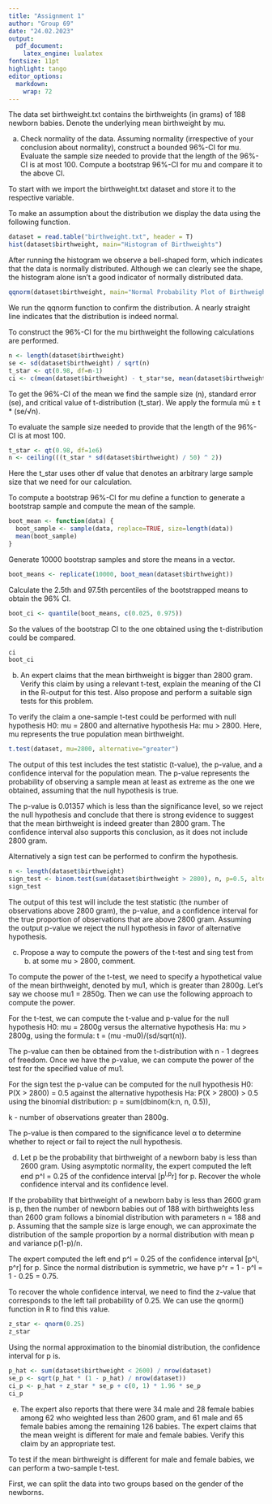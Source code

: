```yaml
---
title: "Assignment 1"
author: "Group 69"
date: "24.02.2023"
output: 
  pdf_document: 
    latex_engine: lualatex
fontsize: 11pt
highlight: tango
editor_options: 
  markdown: 
    wrap: 72
---
```


The data set birthweight.txt contains the birthweights (in grams) of 188
newborn babies. Denote the underlying mean birthweight by mu.

a)  Check normality of the data. Assuming normality (irrespective of
    your conclusion about normality), construct a bounded 96%-CI for mu.
    Evaluate the sample size needed to provide that the length of the
    96%-CI is at most 100. Compute a bootstrap 96%-CI for mu and compare
    it to the above CI.

To start with we import the birthweight.txt dataset and store it to the
respective variable.

To make an assumption about the distribution we display the data using
the following function.

```r
dataset = read.table("birthweight.txt", header = T)
hist(dataset$birthweight, main="Histogram of Birthweights")
```

After running the histogram we observe a bell-shaped form, which
indicates that the data is normally distributed. Although we can clearly
see the shape, the histogram alone isn't a good indicator of normally
distributed data.

```r
qqnorm(dataset$birthweight, main="Normal Probability Plot of Birthweights")
```

We run the qqnorm function to confirm the distribution. A nearly
straight line indicates that the distribution is indeed normal.

To construct the 96%-CI for the mu birthweight the following
calculations are performed.

```r
n <- length(dataset$birthweight)
se <- sd(dataset$birthweight) / sqrt(n)
t_star <- qt(0.98, df=n-1)
ci <- c(mean(dataset$birthweight) - t_star*se, mean(dataset$birthweight) + t_star*se)
```

To get the 96%-CI of the mean we find the sample size (n), standard
error (se), and critical value of t-distribution (t_star). We apply the
formula mū ± t \* (se/√n).

To evaluate the sample size needed to provide that the length of the
96%-CI is at most 100.

```r
t_star <- qt(0.98, df=1e6)
n <- ceiling(((t_star * sd(dataset$birthweight) / 50) ^ 2))
```

Here the t_star uses other df value that denotes an arbitrary large
sample size that we need for our calculation.

To compute a bootstrap 96%-CI for mu define a function to generate a
bootstrap sample and compute the mean of the sample.

```r
boot_mean <- function(data) {
  boot_sample <- sample(data, replace=TRUE, size=length(data))
  mean(boot_sample)
}
```

Generate 10000 bootstrap samples and store the means in a vector.

```r
boot_means <- replicate(10000, boot_mean(dataset$birthweight))
```

Calculate the 2.5th and 97.5th percentiles of the bootstrapped means to
obtain the 96% CI.

```r
boot_ci <- quantile(boot_means, c(0.025, 0.975))
```

So the values of the bootstrap CI to the one obtained using the
t-distribution could be compared.

```r
ci
boot_ci
```

b)  An expert claims that the mean birthweight is bigger than 2800 gram.
    Verify this claim by using a relevant t-test, explain the meaning of
    the CI in the R-output for this test. Also propose and perform a
    suitable sign tests for this problem.

To verify the claim a one-sample t-test could be performed with null
hypothesis H0: mu = 2800 and alternative hypothesis Ha: mu \> 2800.
Here, mu represents the true population mean birthweight.

```r
t.test(dataset, mu=2800, alternative="greater")
```

The output of this test includes the test statistic (t-value), the
p-value, and a confidence interval for the population mean. The p-value
represents the probability of observing a sample mean at least as
extreme as the one we obtained, assuming that the null hypothesis is
true.

The p-value is 0.01357 which is less than the significance level, so we
reject the null hypothesis and conclude that there is strong evidence to
suggest that the mean birthweight is indeed greater than 2800 gram. The
confidence interval also supports this conclusion, as it does not
include 2800 gram.

Alternatively a sign test can be performed to confirm the hypothesis.

```r
n <- length(dataset$birthweight)
sign_test <- binom.test(sum(dataset$birthweight > 2800), n, p=0.5, alternative="greater")
sign_test
```

The output of this test will include the test statistic (the number of
observations above 2800 gram), the p-value, and a confidence interval
for the true proportion of observations that are above 2800 gram.
Assuming the output p-value we reject the null hypothesis in favor of
alternative hypothesis.

c)  Propose a way to compute the powers of the t-test and sing test from
    b)  at some mu \> 2800, comment.

To compute the power of the t-test, we need to specify a hypothetical
value of the mean birthweight, denoted by mu1, which is greater than
2800g. Let's say we choose mu1 = 2850g. Then we can use the following
approach to compute the power.

For the t-test, we can compute the t-value and p-value for the null
hypothesis H0: mu = 2800g versus the alternative hypothesis Ha: mu \>
2800g, using the formula: t = (mu -mu0)/(sd/sqrt(n)).

The p-value can then be obtained from the t-distribution with n - 1
degrees of freedom. Once we have the p-value, we can compute the power
of the test for the specified value of mu1.

For the sign test the p-value can be computed for the null hypothesis
H0: P(X \> 2800) = 0.5 against the alternative hypothesis Ha: P(X \>
2800) \> 0.5 using the binomial distribution: p = sum(dbinom(k:n, n,
0.5)),

k - number of observations greater than 2800g.

The p-value is then compared to the significance level α to determine
whether to reject or fail to reject the null hypothesis.

d)  Let p be the probability that birthweight of a newborn baby is less
    than 2600 gram. Using asymptotic normality, the expert computed the
    left end p\^l = 0.25 of the confidence interval [p^l,p^r] for p.
    Recover the whole confidence interval and its confidence level.

If the probability that birthweight of a newborn baby is less than 2600
gram is p, then the number of newborn babies out of 188 with
birthweights less than 2600 gram follows a binomial distribution with
parameters n = 188 and p. Assuming that the sample size is large enough,
we can approximate the distribution of the sample proportion by a normal
distribution with mean p and variance p(1-p)/n.

The expert computed the left end p\^l = 0.25 of the confidence interval
[p\^l, p\^r] for p. Since the normal distribution is symmetric, we have
p\^r = 1 - p\^l = 1 - 0.25 = 0.75.

To recover the whole confidence interval, we need to find the z-value
that corresponds to the left tail probability of 0.25. We can use the
qnorm() function in R to find this value.

```r
z_star <- qnorm(0.25)
z_star
```

Using the normal approximation to the binomial distribution, the
confidence interval for p is.

```r
p_hat <- sum(dataset$birthweight < 2600) / nrow(dataset)
se_p <- sqrt(p_hat * (1 - p_hat) / nrow(dataset))
ci_p <- p_hat + z_star * se_p + c(0, 1) * 1.96 * se_p
ci_p
```

e)  The expert also reports that there were 34 male and 28 female babies
    among 62 who weighted less than 2600 gram, and 61 male and 65 female
    babies among the remaining 126 babies. The expert claims that the
    mean weight is different for male and female babies. Verify this
    claim by an appropriate test.

To test if the mean birthweight is different for male and female babies,
we can perform a two-sample t-test.

First, we can split the data into two groups based on the gender of the
newborns.
